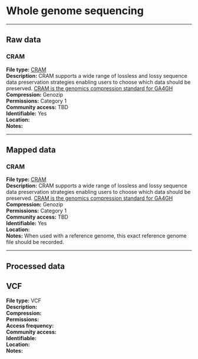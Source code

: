 # Whole genome sequencing

---

## Raw data

### CRAM

**File type:** [CRAM](https://samtools.github.io/hts-specs/CRAMv3.pdf)  
**Description:**  CRAM supports a wide
range of lossless and lossy sequence data preservation strategies enabling users to choose which data should be preserved. [CRAM is the genomics compression standard for GA4GH](https://www.ga4gh.org/cram/) \
**Compression:** Genozip  
**Permissions:** Category 1  
**Community access:** TBD  
**Identifiable:** Yes  
**Location:**  
**Notes:**

---

## Mapped data

### CRAM

**File type:** [CRAM](https://samtools.github.io/hts-specs/CRAMv3.pdf)  
**Description:**  CRAM supports a wide
range of lossless and lossy sequence data preservation strategies enabling users to choose which data should be preserved. [CRAM is the genomics compression standard for GA4GH](https://www.ga4gh.org/cram/) \
**Compression:** Genozip  
**Permissions:** Category 1  
**Community access:** TBD  
**Identifiable:** Yes  
**Location:**  
**Notes:** When used with a reference genome, this exact reference genome file should be recorded.   

---

## Processed data

## VCF

**File type:** VCF  
**Description:**  
**Compression:**  
**Permissions:**  
**Access frequency:**  
**Community access:**  
**Identifiable:**  
**Location:**  
**Notes:**  
